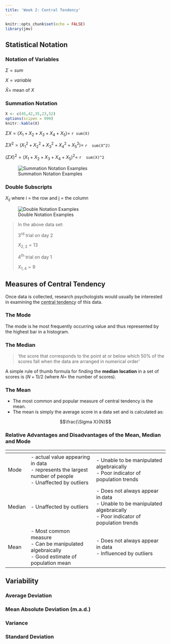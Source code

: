 ```yaml
---
title: 'Week 2: Central Tendency'
---
```


```r
knitr::opts_chunk$set(echo = FALSE)
library(jmv)
```

## Statistical Notation

### Notation of Variables

$\Sigma = sum$

$X = variable$

$\bar{X} =$ mean of $X$

### Summation Notation
```r
X <- c(45,42,35,23,52)
options(scipen = 999)
knitr::kable(X)
```

$\Sigma X = (X_1 + X_2 + X_3 + X_4 + X_5) =$ `r sum(X)`

$\Sigma X^2 = (X_1^2 + X_2^2 + X_3^2 + X_4^2 + X_5^2) =$ `r  sum(X^2)`

$(\Sigma X)^2 = (X_1 + X_2 + X_3 + X_4 + X_5)^2 =$ `r  sum(X)^2`

![Summation Notation Examples](~/Documents/BPsychSci/HPS201/Images/Notation.png)

### Double Subscripts

$X_{ij}$ where i = the row and j = the column

![Double Notation Examples](~/Documents/BPsychSci/HPS201/Images/DoubleNotation.png)

>In the above data set:
>
>3^rd^ trial on day 2
>
> $X_{2,3} = 13$
>
>4^th^ trial on day 1
>
>$X_{1,4} = 9$

## Measures of Central Tendency

Once data is collected, research psychologists would usually be interested in examining the <abbr title="the mid-point of a frequency distribution">central tendency</abbr> of this data. 

### The Mode

The mode is he most frequently occurring value and thus represented by the highest bar in a histogram.

### The Median

>‘the score that corresponds to the point at or below which 50% of the scores fall when the data are arranged in numerical order’

A simple rule of thumb formula for finding the **median location** in a set of scores is $(N + 1)/2$ (where $N =$ the number of scores).

### The Mean

-   The most common and popular measure of central tendency is the mean.
-   The mean is simply the average score in a data set and is calculated as:

$$\frac{\Sigma X}{N}$$

### Relative Advantages and Disadvantages of the Mean, Median and Mode

| <i class="fas fa-ruler fa-lg"></i> | <i class="fas fa-plus fa-lg"></i>                                                                  | <i class="fas fa-minus fa-lg"></i>                                                                               |
|---------|-----------------------------------------------------------------------------------------------------|-----------------------------------------------------------------------------------------------------------------|
| Mode    | - actual value appearing in data</br>- represents the largest number of people</br>- Unaffected by outliers | - Unable to be manipulated algebraically</br>- Poor indicator of population trends                                  |
| Median  | - Unaffected by outliers                                                                            | - Does not always appear in data</br>- Unable to be manipulated algebraically</br>- Poor indicator of population trends |
| Mean    | - Most common measure</br>- Can be manipulated algebraically</br>- Good estimate of population mean         | - Does not always appear in data</br>- Influenced by outliers                                                       |

## Variability

### Average Deviation

### Mean Absolute Deviation (m.a.d.)

### Variance

### Standard Deviation

